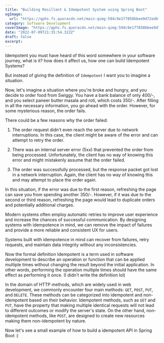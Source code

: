 ```yaml
---
title: "Building Resillent & Idempotent System using Spring Boot"
ogImage:
  url: "https://qphs.fs.quoracdn.net/main-qimg-594c9e1f7850bbee9d72edbf2f48bb0d-lq"
category: Software Development
coverImage: "https://qphs.fs.quoracdn.net/main-qimg-594c9e1f7850bbee9d72edbf2f48bb0d-lq"
date: "2022-07-09T21:35:54.322Z"
draft: false
excerpt:
---
```


Idempotent you must have heard of this word somewhere in your software journey, what is it? how does it affect us, how one can build Idempotent Systems?

But instead of giving the definition of `Idempotent` I want you to imagine a situation.

Now, let's imagine a situation where you're broke and hungry, and you decide to order food from Swiggy. You have a bank balance of only 400/-, and you select paneer butter masala and roti,
which costs 350/-. After filling in all the necessary information, you go ahead with the order. However, for some mysterious reason, the order fails.

There could be a few reasons why the order failed:

1. The order request didn't even reach the server due to network interruptions. In this case, the client might be aware of the error and can attempt to retry the order.

2. There was an internal server error (5xx) that prevented the order from being processed. Unfortunately, the client has no way of knowing this error and might mistakenly assume that the order failed.

3. The order was successfully processed, but the response packet got lost in a network interruption. Again, the client has no way of knowing this and may attempt to place the order again.

In this situation, if the error was due to the first reason, refreshing the page can save you from spending another 350/-. However, if it was due to the second or third reason, refreshing the page would lead to duplicate orders and potentially additional charges.

Modern systems often employ automatic retries to improve user experience and increase the chances of successful communication. By designing systems with idempotence in mind, we can remove the impact of failures and provide a more reliable and consistent UX for users.

Systems built with idempotence in mind can recover from failures, retry requests, and maintain data integrity without any inconsistencies.

Now the formal definition Idempotent is a term used in software development to describe an operation or function that can be applied multiple times without changing the result beyond the initial application. In other words, performing the operation multiple times should have the same effect as performing it once. (I didn't write the definition lol)

In the domain of HTTP methods, which are widely used in web development, we commonly encounter four main methods: `GET`, `POST`, `PUT`, and `DELETE`. These methods can be categorized into idempotent and non-idempotent based on their behavior.
Idempotent methods, such as `GET` and `PUT`, have the property that making multiple identical requests will not lead to different outcomes or modify the server's state. On the other hand, non-idempotent methods, like `POST`, are designed to create new resources making them non-idempotent by nature.

Now let's see a small example of how to build a idempotent API in Spring Boot :)

